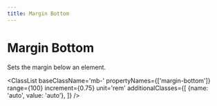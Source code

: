 ```yaml
---
title: Margin Bottom
---
```



# Margin Bottom

Sets the margin below an element.

<ClassList 
  baseClassName='mb-' 
  propertyNames={['margin-bottom']} 
  range={100} 
  increment={0.75} 
  unit='rem' 
  additionalClasses={[
    {name: 'auto', value: 'auto'},
  ]} 
/>
